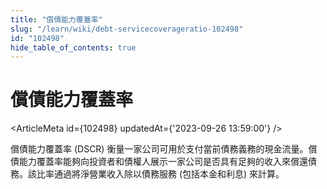 ```yaml
---
title: "償債能力覆蓋率"
slug: "/learn/wiki/debt-servicecoverageratio-102498"
id: "102498"
hide_table_of_contents: true
---
```



# 償債能力覆蓋率

<ArticleMeta id={102498} updatedAt={'2023-09-26 13:59:00'} />
<div className='border-solid border-b border-t-0 my-4 border-[var(--ifm-color-gray-300)]' />

償債能力覆蓋率 (DSCR) 衡量一家公司可用於支付當前債務義務的現金流量。償債能力覆蓋率能夠向投資者和債權人展示一家公司是否具有足夠的收入來償還債務。該比率通過將淨營業收入除以債務服務 (包括本金和利息) 來計算。
